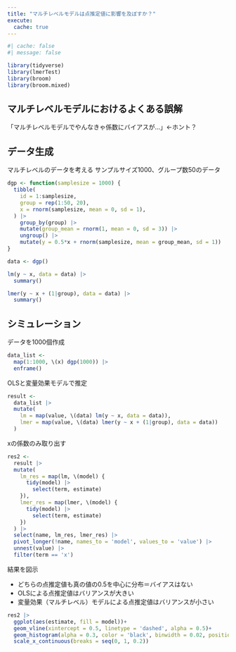 ```yaml
---
title: "マルチレベルモデルは点推定値に影響を及ぼすか？"
execute: 
  cache: true
---
```


```r
#| cache: false
#| message: false

library(tidyverse)
library(lmerTest)
library(broom)
library(broom.mixed)

```

## マルチレベルモデルにおけるよくある誤解

「マルチレベルモデルでやんなきゃ係数にバイアスが...」←ホント？

## データ生成

マルチレベルのデータを考える
サンプルサイズ1000、グループ数50のデータ

\begin{align}
y_{ig} \sim 0.5x_{ig} + \mathrm{Normal}(\theta_g, 1) \\
\theta_g \sim \mathrm{Normal}(0, 3) \\
x_i \sim \mathrm{Normal}(0, 1)
\end{align}

```r

dgp <- function(samplesize = 1000) {
  tibble(
    id = 1:samplesize,
    group = rep(1:50, 20),
    x = rnorm(samplesize, mean = 0, sd = 1),
  ) |> 
    group_by(group) |> 
    mutate(group_mean = rnorm(1, mean = 0, sd = 3)) |> 
    ungroup() |> 
    mutate(y = 0.5*x + rnorm(samplesize, mean = group_mean, sd = 1))
}

data <- dgp()

```


```r

lm(y ~ x, data = data) |> 
  summary()

lmer(y ~ x + (1|group), data = data) |> 
  summary()

```


## シミュレーション

データを1000個作成

```r

data_list <- 
  map(1:1000, \(x) dgp(1000)) |> 
  enframe()

```

OLSと変量効果モデルで推定

```r

result <- 
  data_list |> 
  mutate(
    lm = map(value, \(data) lm(y ~ x, data = data)),
    lmer = map(value, \(data) lmer(y ~ x + (1|group), data = data))
  )

```

xの係数のみ取り出す

```r

res2 <- 
  result |> 
  mutate(
    lm_res = map(lm, \(model) {
      tidy(model) |> 
        select(term, estimate)
    }),
    lmer_res = map(lmer, \(model) {
      tidy(model) |> 
        select(term, estimate)
    })
  ) |> 
  select(name, lm_res, lmer_res) |> 
  pivot_longer(!name, names_to = 'model', values_to = 'value') |> 
  unnest(value) |> 
  filter(term == 'x')

```


結果を図示

- どちらの点推定値も真の値の0.5を中心に分布＝バイアスはない
- OLSによる点推定値はバリアンスが大きい
- 変量効果（マルチレベル）モデルによる点推定値はバリアンスが小さい

```r

res2 |> 
  ggplot(aes(estimate, fill = model))+
  geom_vline(xintercept = 0.5, linetype = 'dashed', alpha = 0.5)+
  geom_histogram(alpha = 0.3, color = 'black', binwidth = 0.02, position = 'identity')+
  scale_x_continuous(breaks = seq(0, 1, 0.2))


```


